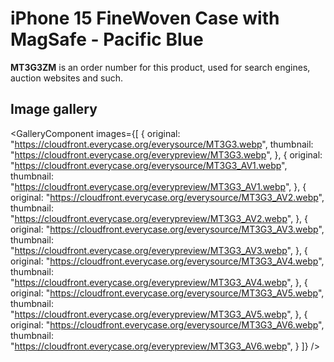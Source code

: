 
# iPhone 15 FineWoven Case with MagSafe - Pacific Blue

<Callout type='info' emoji='👉🏻'>**MT3G3ZM** is an order number for this product, used for search engines, auction websites and such.</Callout>

## Image gallery

<GalleryComponent
    images={[
      {
        original: "https://cloudfront.everycase.org/everysource/MT3G3.webp",
        thumbnail: "https://cloudfront.everycase.org/everypreview/MT3G3.webp",
      },
      {
        original: "https://cloudfront.everycase.org/everysource/MT3G3_AV1.webp",
        thumbnail: "https://cloudfront.everycase.org/everypreview/MT3G3_AV1.webp",
      },
      {
        original: "https://cloudfront.everycase.org/everysource/MT3G3_AV2.webp",
        thumbnail: "https://cloudfront.everycase.org/everypreview/MT3G3_AV2.webp",
      },
      {
        original: "https://cloudfront.everycase.org/everysource/MT3G3_AV3.webp",
        thumbnail: "https://cloudfront.everycase.org/everypreview/MT3G3_AV3.webp",
      },
      {
        original: "https://cloudfront.everycase.org/everysource/MT3G3_AV4.webp",
        thumbnail: "https://cloudfront.everycase.org/everypreview/MT3G3_AV4.webp",
      },
      {
        original: "https://cloudfront.everycase.org/everysource/MT3G3_AV5.webp",
        thumbnail: "https://cloudfront.everycase.org/everypreview/MT3G3_AV5.webp",
      },
      {
        original: "https://cloudfront.everycase.org/everysource/MT3G3_AV6.webp",
        thumbnail: "https://cloudfront.everycase.org/everypreview/MT3G3_AV6.webp",
      }
    ]}
  />
